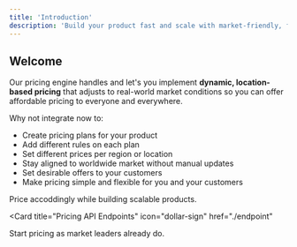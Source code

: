 ```yaml
---
title: 'Introduction'
description: 'Build your product fast and scale with market-friendly, flexible pricing.'
---
```


## Welcome

Our pricing engine handles and let's you implement **dynamic, location-based pricing** that adjusts to real-world market conditions so you can offer affordable pricing to everyone and everywhere.

Why not integrate now to:

- Create pricing plans for your product
- Add different rules on each plan
- Set different prices per region or location
- Stay aligned to worldwide market without manual updates
- Set desirable offers to your customers
- Make pricing simple and flexible for you and your customers

Price accoddingly while building scalable products.

<Card
  title="Pricing API Endpoints"
  icon="dollar-sign"
  href="./endpoint"
>
  Start pricing as market leaders already do.
</Card>